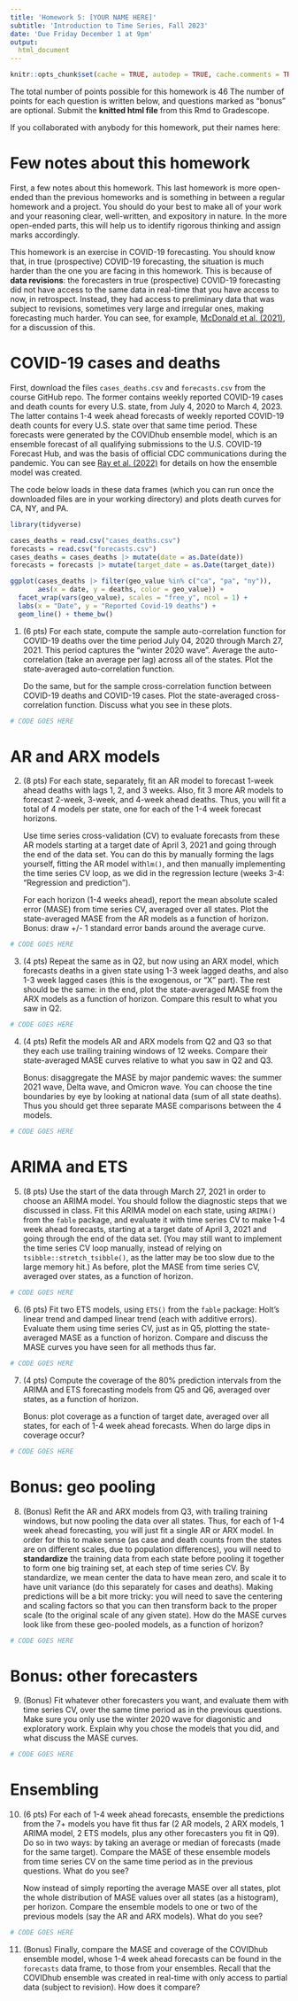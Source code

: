 ```yaml
---
title: 'Homework 5: [YOUR NAME HERE]'
subtitle: 'Introduction to Time Series, Fall 2023'
date: 'Due Friday December 1 at 9pm'
output:
  html_document
---
```


```r
knitr::opts_chunk$set(cache = TRUE, autodep = TRUE, cache.comments = TRUE)
```

The total number of points possible for this homework is 46 The number of 
points for each question is written below, and questions marked as "bonus" are 
optional. Submit the **knitted html file** from this Rmd to Gradescope. 

If you collaborated with anybody for this homework, put their names here:

# Few notes about this homework

First, a few notes about this homework. This last homework is more open-ended
than the previous homeworks and is something in between a regular homework and
a project. You should do your best to make all of your work and your reasoning 
clear, well-written, and expository in nature. In the more open-ended parts, 
this will help us to identify rigorous thinking and assign marks accordingly.

This homework is an exercise in COVID-19 forecasting. You should know that, in
true (prospective) COVID-19 forecasting, the situation is much harder than the
one you are facing in this homework. This is because of **data revisions**: the 
forecasters in true (prospective) COVID-19 forecasting did not have access to 
the same data in real-time that you have access to now, in retrospect. Instead, 
they had access to preliminary data that was subject to revisions, sometimes 
very large and irregular ones, making forecasting much harder. You can see, for 
example, [McDonald et al. (2021)](https://www.pnas.org/doi/10.1073/pnas.2111453118), 
for a discussion of this.

# COVID-19 cases and deaths

First, download the files `cases_deaths.csv` and `forecasts.csv` from the course 
GitHub repo. The former contains weekly reported COVID-19 cases and death counts 
for every U.S. state, from July 4, 2020 to March 4, 2023. The latter contains
1-4 week ahead forecasts of weekly reported COVID-19 death counts for every U.S.
state over that same time period. These forecasts were generated by the COVIDhub
ensemble model, which is an ensemble forecast of all qualifying submissions to 
the U.S. COVID-19 Forecast Hub, and was the basis of official CDC communications
during the pandemic. You can see [Ray et al. (2022)](https://www.sciencedirect.com/science/article/pii/S0169207022000966) 
for details on how the ensemble model was created. 

The code below loads in these data frames (which you can run once the downloaded
files are in your working directory) and plots death curves for CA, NY, and PA.

```r
library(tidyverse)

cases_deaths = read.csv("cases_deaths.csv")
forecasts = read.csv("forecasts.csv")
cases_deaths = cases_deaths |> mutate(date = as.Date(date))
forecasts = forecasts |> mutate(target_date = as.Date(target_date))

ggplot(cases_deaths |> filter(geo_value %in% c("ca", "pa", "ny")), 
       aes(x = date, y = deaths, color = geo_value)) +
  facet_wrap(vars(geo_value), scales = "free_y", ncol = 1) +
  labs(x = "Date", y = "Reported Covid-19 deaths") +
  geom_line() + theme_bw() 
```

1. (6 pts)
For each state, compute the sample auto-correlation function for COVID-19 deaths 
over the time period July 04, 2020 through March 27, 2021. This period captures 
the "winter 2020 wave". Average the auto-correlation (take an average per lag)
across all of the states. Plot the state-averaged auto-correlation function.

    Do the same, but for the sample cross-correlation function between COVID-19 
deaths and COVID-19 cases. Plot the state-averaged cross-correlation function.
Discuss what you see in these plots.

```r
# CODE GOES HERE
```

# AR and ARX models

2. (8 pts)
For each state, separately, fit an AR model to forecast 1-week ahead deaths with
lags 1, 2, and 3 weeks. Also, fit 3 more AR models to forecast 2-week, 3-week, 
and 4-week ahead deaths. Thus, you will fit a total of 4 models per state, one 
for each of the 1-4 week forecast horizons. 

    Use time series cross-validation (CV) to evaluate forecasts from these AR 
models starting at a target date of April 3, 2021 and going through the end of 
the data set. You can do this by manually forming the lags yourself, fitting the 
AR model with`lm()`, and then manually implementing the time series CV loop, as 
we did in the regression lecture (weeks 3-4: "Regression and prediction"). 

    For each horizon (1-4 weeks ahead), report the mean absolute scaled error 
(MASE) from time series CV, averaged over all states. Plot the state-averaged 
MASE from the AR models as a function of horizon. Bonus: draw +/- 1 standard 
error bands around the average curve.

```r
# CODE GOES HERE
```

3. (4 pts)
Repeat the same as in Q2, but now using an ARX model, which forecasts deaths in 
a given state using 1-3 week lagged deaths, and also 1-3 week lagged cases (this 
is the exogenous, or "X" part). The rest should be the same: in the end, plot 
the state-averaged MASE from the ARX models as a function of horizon. Compare 
this result to what you saw in Q2. 

```r
# CODE GOES HERE
```

4. (4 pts)
Refit the models AR and ARX models from Q2 and Q3 so that they each use trailing 
training windows of 12 weeks. Compare their state-averaged MASE curves relative
to what you saw in Q2 and Q3. 

    Bonus: disaggregate the MASE by major pandemic waves: the summer 2021 wave, 
Delta wave, and Omicron wave. You can choose the tine boundaries by eye by 
looking at national data (sum of all state deaths). Thus you should get three
separate MASE comparisons between the 4 models. 

```r
# CODE GOES HERE
```

# ARIMA and ETS 

5. (8 pts)
Use the start of the data through March 27, 2021 in order to choose an ARIMA
model. You should follow the diagnostic steps that we discussed in class. Fit 
this ARIMA model on each state, using `ARIMA()` from the `fable` package, and 
evaluate it with time series CV to make 1-4 week ahead forecasts, starting at a
target date of April 3, 2021 and going through the end of the data set. (You may
still want to implement the time series CV loop manually, instead of relying on
`tsibble::stretch_tsibble()`, as the latter may be too slow due to the large 
memory hit.) As before, plot the MASE from time series CV, averaged over states, 
as a function of horizon.

```r
# CODE GOES HERE
```

6. (6 pts) 
Fit two ETS models, using `ETS()` from the `fable` package: Holt's linear trend 
and damped linear trend (each with additive errors). Evaluate them using time 
series CV, just as in Q5, plotting the state-averaged MASE as a function of 
horizon. Compare and discuss the MASE curves you have seen for all methods thus 
far. 

```r
# CODE GOES HERE
```

7. (4 pts)
Compute the coverage of the 80\% prediction intervals from the ARIMA and ETS
forecasting models from Q5 and Q6, averaged over states, as a function of 
horizon. 

    Bonus: plot coverage as a function of target date, averaged over all states, 
for each of 1-4 week ahead forecasts. When do large dips in coverage occur?

```r
# CODE GOES HERE
```

# Bonus: geo pooling

8. (Bonus)
Refit the AR and ARX models from Q3, with trailing training windows, but now 
pooling the data over all states. Thus, for each of 1-4 week ahead forecasting,
you will just fit a single AR or ARX model. In order for this to make sense (as
case and death counts from the states are on different scales, due to population
differences), you will need to **standardize** the training data from each state
before pooling it together to form one big training set, at each step of time 
series CV. By standardize, we mean center the data to have mean zero, and scale
it to have unit variance (do this separately for cases and deaths). Making
predictions will be a bit more tricky: you will need to save the centering and 
scaling factors so that you can then transform back to the proper scale (to the 
original scale of any given state). How do the MASE curves look like from these 
geo-pooled models, as a function of horizon? 

```r
# CODE GOES HERE
```

# Bonus: other forecasters

9. (Bonus)
Fit whatever other forecasters you want, and evaluate them with time series CV,
over the same time period as in the previous questions. Make sure you only use
the winter 2020 wave for diagonistic and exploratory work. Explain why you chose
the models that you did, and what discuss the MASE curves.

```r
# CODE GOES HERE
```

# Ensembling

10. (6 pts)
For each of 1-4 week ahead forecasts, ensemble the predictions from the 7+
models you have fit thus far (2 AR models, 2 ARX models, 1 ARIMA model, 2 ETS 
models, plus any other forecasters you fit in Q9). Do so in two ways: by taking
an average or median of forecasts (made for the same target). Compare the MASE 
of these ensemble models from time series CV on the same time period as in the 
previous questions. What do you see?

    Now instead of simply reporting the average MASE over all states, plot the 
whole distribution of MASE values over all states (as a histogram), per horizon.
Compare the ensemble models to one or two of the previous models (say the AR and 
ARX models). What do you see?

```r
# CODE GOES HERE
```

11. (Bonus)
Finally, compare the MASE and coverage of the COVIDhub ensemble model, whose
1-4 week ahead forecasts can be found in the `forecasts` data frame, to those 
from your ensembles. Recall that the COVIDhub ensemble was created in real-time
with only access to partial data (subject to revision). How does it compare?
